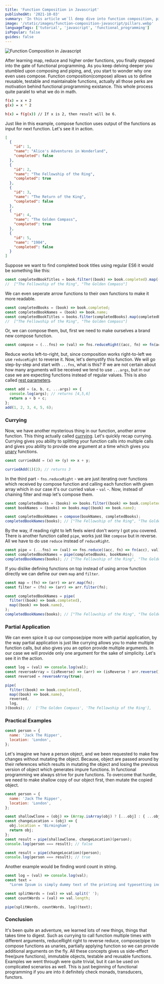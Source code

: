 ```yaml
---
title: 'Function Composition in Javascript'
publishedAt: '2021-10-03'
summary: 'In this article we`ll deep dive into function composition, pipes, currying and partial applications with examples from real world.'
image: '/static/images/function-composition-javascript/pillars.webp'
languageTags: ['tutorial', 'javascript', 'functional_programming']
isPopular: false
guides: false
---
```


![Function Composition in Javascript](/static/images/function-composition-javascript/pillars.webp)

After learning map, reduce and higher order functions, you finally stepped into the gate of functional programming.
As you keep delving deeper you stumbled upon composing and piping, and, you start to wonder why one even uses compose.
Function composition(compose) allows us to define reusable, testable and maintainable functions, actually all those perks are motivation behind functional programming existance.
This whole process quite paralel to what we do in math.

```bash
f(x) = x + 2
g(x) = x * 2

h(x) = f(g(x)) // If x is 2, then result will be 6.

```

Just like in this example, compose function uses output of the functions as input for next function. Let's see it in action.

```json
[
  {
    "id": 1,
    "name": "Alice's Adventures in Wonderland",
    "completed": false
  },
  {
    "id": 2,
    "name": "The Fellowship of the Ring",
    "completed": true
  },
  {
    "id": 3,
    "name": "The Return of the King",
    "completed": false
  },
  {
    "id": 4,
    "name": "The Golden Compass",
    "completed": true
  },
  {
    "id": 5,
    "name": "1984",
    "completed": false
  }
]
```

Suppose we want to find completed book titles using regular ES6 it would be something like this:

```javascript
const completedBookTitles = book.filter((book) => book.completed).map((book) => book.name);
//  ["The Fellowship of the Ring", "The Golden Compass"]
```

We can even seperate arrow functions to their own functions to make it more readable.

```javascript
const completedBooks = (book) => book.completed;
const completedBookNames = (book) => book.name;
const completedBookTitles = books.filter(completedBooks).map(completedBookNames);
//  ["The Fellowship of the Ring", "The Golden Compass"]
```

Or, we can compose them, but, first we need to make ourselves a brand new compose function.

```javascript
const compose = (...fns) => (val) => fns.reduceRight((acc, fn) => fn(acc), val);
```

Reduce works left-to-right, but, since composition works right-to-left we use `reduceRight` to reverse it. Now, let's demystify this function.
We will go step-by-step and start with `...fns`, what is this? If we are not certain about how many arguments will be received we tend to use
`...args`, but in our case we are expecting functions instead of regular values. This is also called [rest parameters](https://developer.mozilla.org/en-US/docs/Web/JavaScript/Reference/Functions/rest_parameters).

```javascript
const add = (a, b, c, ...args) => {
  console.log(args); // returns [4,5,6]
  return a + b + c;
};
add(1, 2, 3, 4, 5, 6);
```

### Currying

Now, we have another mysterious thing in our function, another arrow function. This thing actually called [currying](https://ogzhanolguncu.com/blog/using-curry-the-functional-way).
Let's quickly recap currying. Currying gives you ability to splitting your function calls into multiple calls and gives you ability to provide one argument at a time which gives you [unary](https://en.wikipedia.org/wiki/Unary_function) functions.

```javascript
const curriedAdd = (x) => (y) => x + y;

curriedAdd(1)(2); // returns 3
```

In the third part - `fns.reduceRight` - we are just iterating over functions which received by compose function and calling each function with
given array which in our case it's our curried value - `val` -. Now, instead of chaining filter and map let's compose them.

```javascript
const completedBooks = (books) => books.filter((book) => book.completed);
const bookNames = (books) => books.map((book) => book.name);

const completedBookNames = compose(bookNames, completedBooks);
completedBookNames(books); // ["The Fellowship of the Ring", "The Golden Compass"]
```

By the way, if reading right to left feels wierd don't worry I got you covered. There is another function called `pipe`, works just like `compose` but in reverse.
All we have to do use `reduce` instead of `reduceRight`.

```javascript
const pipe = (...fns) => (val) => fns.reduce((acc, fn) => fn(acc), val);
const completedBookNames = pipe(completedBooks, bookNames);
completedBookNames(books); // ["The Fellowship of the Ring", "The Golden Compass"]
```

If you dislike defining functions on top instead of using arrow function directly we can define our own `map` and `filter`.

```javascript
const map = (fn) => (arr) => arr.map(fn);
const filter = (fn) => (arr) => arr.filter(fn);

const completedBookNames = pipe(
  filter((book) => book.completed),
  map((book) => book.name),
);
completedBookNames(books); // ["The Fellowship of the Ring", "The Golden Compass"]
```

### Partial Application

We can even spice it up our compose/pipe more with partial application, by the way partial application is just like currying allows you to make multiple function calls, but
also gives you an option provide multiple arguments. In our case we will provide only one argument for the sake of simplicity. Let's see it in the action.

```javascript
const log = (val) => console.log(val);
const reverseArray = (isReverse) => (arr) => (isReverse ? arr.reverse() : arr);
const reversed = reverseArray(true);

pipe(
  filter((book) => book.completed),
  map((book) => book.name),
  reversed,
  log,
)(books); //  ['The Golden Compass', 'The Fellowship of the Ring'],
```

### Practical Examples

```javascript
const person = {
  name: 'Jack The Ripper',
  location: 'London',
};
```

Let's imagine we have a person object, and we been requested to make few changes without mutating the object.
Because, object are passed around by their references which results in mutating the object and losing the previous version of object which generates impure functions.
In functional programming we always strive for pure functions. To overcome that hurdle, we need to make shallow copy of our object first, then mutate the copied object.

```javascript
const person = {
  name: 'Jack The Ripper',
  location: 'London',
};

const shallowClone = (obj) => (Array.isArray(obj) ? [...obj] : { ...obj });
const changeLocation = (obj) => {
  obj.location = 'Birmingham';
  return obj;
};
const result = pipe(shallowClone, changeLocation)(person);
console.log(person === result); // false

const result = pipe(changeLocation)(person);
console.log(person === result); // true
```

Another example would be finding word count in string.

```javascript
const log = (val) => console.log(val);
const text =
  "Lorem Ipsum is simply dummy text of the printing and typesetting industry. Lorem Ipsum has been the industry's standard dummy text ever since the 1500s, when an unknown printer took a galley of type and scrambled it to make a type specimen book";

const splitWords = (val) => val.split(' ');
const countWords = (val) => val.length;

pipe(splitWords, countWords, log)(text);
```

### Conclusion

It's been quite an adventure, we learned lots of new things, things that takes time to digest. Such as currying to call function multiple times with different arguments,
reduceRight right to reverse reduce, compose/pipe to compose functions as unaries, partially applying function so we can provide additional arguments on the fly. All these
concepts gives us side-effect free(pure functions), immutable objects, testable and reusable functions. Examples we went through were quite trivial, but it can be used on complicated scenarios as well.
This is just beginning of functional programming if you are into it definitely check monads, transducers, functors.

